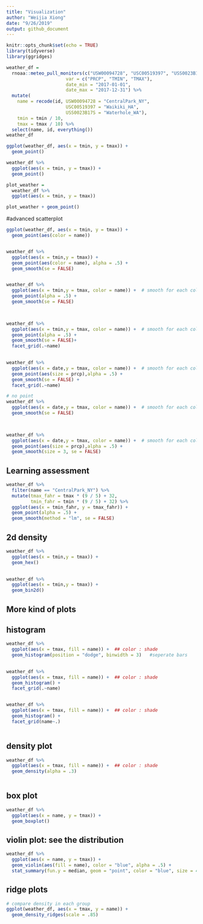 ```yaml
---
title: "Visualization"
author: "Weijia Xiong"
date: "9/26/2019"
output: github_document
---
```


```r
knitr::opts_chunk$set(echo = TRUE)
library(tidyverse)
library(ggridges)
```


```r
weather_df = 
  rnoaa::meteo_pull_monitors(c("USW00094728", "USC00519397", "USS0023B17S"),  # download weather data
                      var = c("PRCP", "TMIN", "TMAX"), 
                      date_min = "2017-01-01",
                      date_max = "2017-12-31") %>%
  mutate(
    name = recode(id, USW00094728 = "CentralPark_NY", 
                      USC00519397 = "Waikiki_HA",
                      USS0023B17S = "Waterhole_WA"),
    tmin = tmin / 10,
    tmax = tmax / 10) %>%
  select(name, id, everything())
weather_df
```


```r
ggplot(weather_df, aes(x = tmin, y = tmax)) + 
  geom_point()
```

```r
weather_df %>%
  ggplot(aes(x = tmin, y = tmax)) + 
  geom_point()
```


```r
plot_weather = 
  weather_df %>%
  ggplot(aes(x = tmin, y = tmax)) 

plot_weather + geom_point()

```

#advanced scatterplot
```r
ggplot(weather_df, aes(x = tmin, y = tmax)) + 
  geom_point(aes(color = name))


weather_df %>% 
  ggplot(aes(x = tmin,y = tmax)) +
  geom_point(aes(color = name), alpha = .5) +
  geom_smooth(se = FALSE)


weather_df %>% 
  ggplot(aes(x = tmin,y = tmax, color = name)) +  # smooth for each color
  geom_point(alpha = .5) +
  geom_smooth(se = FALSE)

           
```

```r

weather_df %>% 
  ggplot(aes(x = tmin,y = tmax, color = name)) +  # smooth for each color
  geom_point(alpha = .5) +
  geom_smooth(se = FALSE)+
  facet_grid(.~name)

          
weather_df %>% 
  ggplot(aes(x = date,y = tmax, color = name)) +  # smooth for each color
  geom_point(aes(size = prcp),alpha = .5) +
  geom_smooth(se = FALSE) +
  facet_grid(.~name)
```


```r

# no point
weather_df %>% 
  ggplot(aes(x = date,y = tmax, color = name)) +  # smooth for each color
  geom_smooth(se = FALSE) 


       
weather_df %>% 
  ggplot(aes(x = date,y = tmax, color = name)) +  # smooth for each color
  geom_point(aes(size = prcp),alpha = .5) +
  geom_smooth(size = 3, se = FALSE)


```

## Learning assessment
```r
weather_df %>% 
  filter(name == "CentralPark_NY") %>% 
  mutate(tmax_fahr = tmax * (9 / 5) + 32,
         tmin_fahr = tmin * (9 / 5) + 32) %>% 
  ggplot(aes(x = tmin_fahr, y = tmax_fahr)) +
  geom_point(alpha = .5) + 
  geom_smooth(method = "lm", se = FALSE)

```


## 2d density

```r
       
weather_df %>% 
  ggplot(aes(x = tmin,y = tmax)) +
  geom_hex()

     
weather_df %>% 
  ggplot(aes(x = tmin,y = tmax)) +
  geom_bin2d()
```

## More kind of plots

## histogram
```r
weather_df %>% 
  ggplot(aes(x = tmax, fill = name)) +  ## color : shade
  geom_histogram(position = "dodge", binwidth = 3)   #seperate bars
  

weather_df %>% 
  ggplot(aes(x = tmax, fill = name)) +  ## color : shade
  geom_histogram() +
  facet_grid(.~name)


weather_df %>% 
  ggplot(aes(x = tmax, fill = name)) +  ## color : shade
  geom_histogram() +
  facet_grid(name~.)
  
```

## density plot
```r

weather_df %>% 
  ggplot(aes(x = tmax, fill = name)) +  ## color : shade
  geom_density(alpha = .3)   
  
```

## box plot
```r
weather_df %>% 
  ggplot(aes(x = name, y = tmax)) + 
  geom_boxplot()
```

## violin plot: see the distribution 
```r
weather_df %>% 
  ggplot(aes(x = name, y = tmax)) + 
  geom_violin(aes(fill = name), color = "blue", alpha = .5) + 
  stat_summary(fun.y = median, geom = "point", color = "blue", size = 4)
```

## ridge plots
```r
# compare density in each group
ggplot(weather_df, aes(x = tmax, y = name)) + 
  geom_density_ridges(scale = .85)
```

